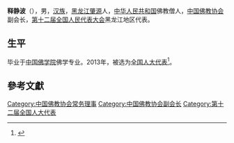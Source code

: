 '''释静波'''（{{bd|1963年||}}），男，[[汉族|汉族]]，[[黑龙江|黑龙江]][[肇源|肇源]]人，[[中华人民共和国|中华人民共和国]]佛教僧人，[[中国佛教协会|中国佛教协会]]副会长，[[第十二届全国人民代表大会|第十二届全国人民代表大会]]黑龙江地区代表。

== 生平 ==
毕业于[[中国佛学院|中国佛学院]]佛学专业。2013年，被选为[[全国人大代表|全国人大代表]]<ref>{{cite news|title=全国人大代表信息-静波|url= http://210.82.31.1:8084/delegate/viewDelegate.action?dbid=120610|accessdate=2013-03-28|newspaper=全国人大网|archive-url=https://web.archive.org/web/20160305223613/http://www.npc.gov.cn/delegate/viewDelegate.action?dbid=120610|archive-date=2016-03-05|dead-url=yes}}</ref>。

== 參考文獻 ==
{{reflist}}

{{中国政治人物小作品}}
{{Navboxes 
| title  = 静波在[[中国佛教协会|中国佛教协会]]的职务
| list1  =
{{中国佛教协会第七届理事会}}
{{中国佛教协会第九届理事会}}
{{中国佛教协会第十届理事会}}
}}

{{Authority control}}
{{DEFAULTSORT:Jingbo}}
[[Category:中国佛教协会常务理事|Category:中国佛教协会常务理事]]
[[Category:中国佛教协会副会长|Category:中国佛教协会副会长]]
[[Category:第十二届全国人大代表|Category:第十二届全国人大代表]]